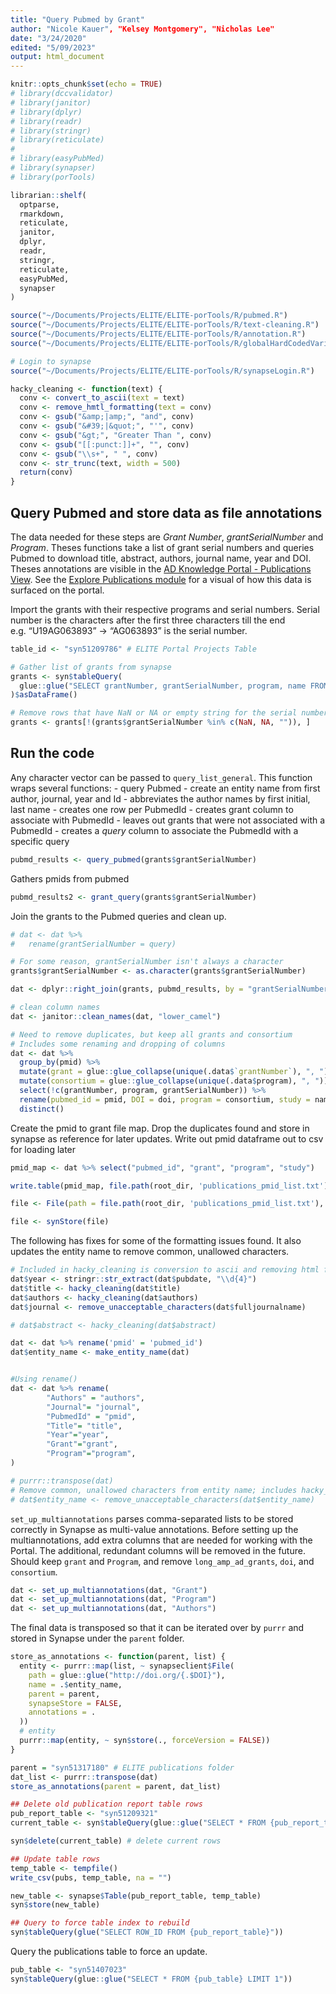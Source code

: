```yaml
---
title: "Query Pubmed by Grant"
author: "Nicole Kauer", "Kelsey Montgomery", "Nicholas Lee"
date: "3/24/2020"
edited: "5/09/2023"
output: html_document
---
```


```r
knitr::opts_chunk$set(echo = TRUE)
# library(dccvalidator)
# library(janitor)
# library(dplyr)
# library(readr)
# library(stringr)
# library(reticulate)
# 
# library(easyPubMed)
# library(synapser)
# library(porTools)

librarian::shelf(
  optparse,
  rmarkdown,
  reticulate,
  janitor,
  dplyr,
  readr,
  stringr,
  reticulate,
  easyPubMed,
  synapser
)

source("~/Documents/Projects/ELITE/ELITE-porTools/R/pubmed.R")
source("~/Documents/Projects/ELITE/ELITE-porTools/R/text-cleaning.R")
source("~/Documents/Projects/ELITE/ELITE-porTools/R/annotation.R")
source("~/Documents/Projects/ELITE/ELITE-porTools/R/globalHardCodedVariables.R")

# Login to synapse
source("~/Documents/Projects/ELITE/ELITE-porTools/R/synapseLogin.R")
```

```r
hacky_cleaning <- function(text) {
  conv <- convert_to_ascii(text = text)
  conv <- remove_hmtl_formatting(text = conv)
  conv <- gsub("&amp;|amp;", "and", conv)
  conv <- gsub("&#39;|&quot;", "'", conv)
  conv <- gsub("&gt;", "Greater Than ", conv)
  conv <- gsub("[[:punct:]]+", "", conv)
  conv <- gsub("\\s+", " ", conv)
  conv <- str_trunc(text, width = 500)
  return(conv)
}

```

## Query Pubmed and store data as file annotations

The data needed for these steps are *Grant Number*, *grantSerialNumber* and *Program*. Theses functions take a list of grant serial numbers and queries Pubmed to download title, abstract, authors, journal name, year and DOI. Theses annotations are visible in the [AD Knowledge Portal - Publications View](https://www.synapse.org/#!Synapse:syn20448807/tables/). See the [Explore Publications module](https://adknowledgeportal.synapse.org/Explore/Publications) for a visual of how this data is surfaced on the portal.

Import the grants with their respective programs and serial numbers.
Serial number is the characters after the first three characters till the end e.g. "U19AG063893" -> "AG063893" is the serial number.
```r
table_id <- "syn51209786" # ELITE Portal Projects Table

# Gather list of grants from synapse
grants <- syn$tableQuery(
  glue::glue("SELECT grantNumber, grantSerialNumber, program, name FROM {table_id}")
)$asDataFrame()

# Remove rows that have NaN or NA or empty string for the serial number
grants <- grants[!(grants$grantSerialNumber %in% c(NaN, NA, "")), ]
```

## Run the code

Any character vector can be passed to `query_list_general`. This function wraps several functions:
- query Pubmed
- create an entity name from first author, journal, year and Id
- abbreviates the author names by first initial, last name
- creates one row per PubmedId
- creates grant column to associate with PubmedId
- leaves out grants that were not associated with a PubmedId
- creates a *query* column to associate the PubmedId with a specific query

```r
pubmd_results <- query_pubmed(grants$grantSerialNumber)
```
Gathers pmids from pubmed
```r
pubmd_results2 <- grant_query(grants$grantSerialNumber)
```

Join the grants to the Pubmed queries and clean up.
```r
# dat <- dat %>%
#   rename(grantSerialNumber = query)

# For some reason, grantSerialNumber isn't always a character
grants$grantSerialNumber <- as.character(grants$grantSerialNumber)

dat <- dplyr::right_join(grants, pubmd_results, by = "grantSerialNumber")

# clean column names
dat <- janitor::clean_names(dat, "lower_camel")

# Need to remove duplicates, but keep all grants and consortium
# Includes some renaming and dropping of columns
dat <- dat %>%
  group_by(pmid) %>%
  mutate(grant = glue::glue_collapse(unique(.data$`grantNumber`), ", ")) %>%
  mutate(consortium = glue::glue_collapse(unique(.data$program), ", ")) %>%
  select(!c(grantNumber, program, grantSerialNumber)) %>%
  rename(pubmed_id = pmid, DOI = doi, program = consortium, study = name) %>%
  distinct()
```


Create the pmid to grant file map. Drop the duplicates found and store in synapse as reference for later updates. 
Write out pmid dataframe out to csv for loading later
```r
pmid_map <- dat %>% select("pubmed_id", "grant", "program", "study")

write.table(pmid_map, file.path(root_dir, 'publications_pmid_list.txt'), row.names = FALSE, sep = "\t")

file <- File(path = file.path(root_dir, 'publications_pmid_list.txt'), parent = 'syn52227310')

file <- synStore(file)
```

The following has fixes for some of the formatting issues found. It also updates the entity name to remove common, unallowed characters.

```r
# Included in hacky_cleaning is conversion to ascii and removing html formatting
dat$year <- stringr::str_extract(dat$pubdate, "\\d{4}")
dat$title <- hacky_cleaning(dat$title)
dat$authors <- hacky_cleaning(dat$authors)
dat$journal <- remove_unacceptable_characters(dat$fulljournalname)

# dat$abstract <- hacky_cleaning(dat$abstract)

dat <- dat %>% rename('pmid' = 'pubmed_id')
dat$entity_name <- make_entity_name(dat)


#Using rename()
dat <- dat %>% rename(
        "Authors" = "authors",
        "Journal"= "journal",
        "PubmedId" = "pmid",
        "Title"= "title",
        "Year"="year",
        "Grant"="grant",
        "Program"="program",
)

# purrr::transpose(dat)
# Remove common, unallowed characters from entity name; includes hacky_cleaning
# dat$entity_name <- remove_unacceptable_characters(dat$entity_name)

```


`set_up_multiannotations` parses comma-separated lists to be stored correctly in Synapse as multi-value annotations. Before setting up the multiannotations, add extra columns that are needed for working with the Portal. The additional, redundant columns will be removed in the future. Should keep `grant` and `Program`, and remove `long_amp_ad_grants`, `doi`, and `consortium`.

```r
dat <- set_up_multiannotations(dat, "Grant")
dat <- set_up_multiannotations(dat, "Program")
dat <- set_up_multiannotations(dat, "Authors")
```

The final data is transposed so that it can be iterated over by `purrr` and stored in Synapse under the `parent` folder.
```r
store_as_annotations <- function(parent, list) {
  entity <- purrr::map(list, ~ synapseclient$File(
    path = glue::glue("http://doi.org/{.$DOI}"),
    name = .$entity_name,
    parent = parent,
    synapseStore = FALSE,
    annotations = .
  ))
  # entity
  purrr::map(entity, ~ syn$store(., forceVersion = FALSE))
}
```


```r
parent = "syn51317180" # ELITE publications folder
dat_list <- purrr::transpose(dat)
store_as_annotations(parent = parent, dat_list)
``` 

```r
## Delete old publication report table rows
pub_report_table <- "syn51209321"
current_table <- syn$tableQuery(glue::glue("SELECT * FROM {pub_report_table}"))
```

```r
syn$delete(current_table) # delete current rows

## Update table rows
temp_table <- tempfile()
write_csv(pubs, temp_table, na = "")

```

```r
new_table <- synapse$Table(pub_report_table, temp_table)
syn$store(new_table)

## Query to force table index to rebuild
syn$tableQuery(glue("SELECT ROW_ID FROM {pub_report_table}"))
```

Query the publications table to force an update.
```r
pub_table <- "syn51407023"
syn$tableQuery(glue::glue("SELECT * FROM {pub_table} LIMIT 1"))
```
